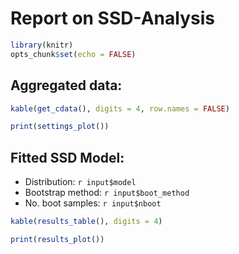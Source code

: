 Report on SSD-Analysis
==========================

```r
library(knitr)
opts_chunk$set(echo = FALSE)
```


## Aggregated data:

```r
kable(get_cdata(), digits = 4, row.names = FALSE)
```

```r
print(settings_plot())
```



## Fitted SSD Model:

* Distribution: `r input$model`
* Bootstrap method: `r input$boot_method`
* No. boot samples: `r input$nboot`

```r
kable(results_table(), digits = 4)
```


```r
print(results_plot())
```



